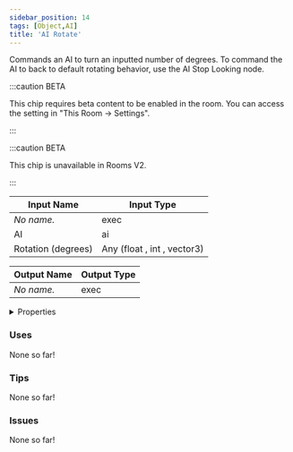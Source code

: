 ```yaml
---
sidebar_position: 14
tags: [Object,AI]
title: 'AI Rotate'
---
```


Commands an AI to turn an inputted number of degrees. To command the AI to back to default rotating behavior, use the AI Stop Looking node.

:::caution BETA

This chip requires beta content to be enabled in the room. You can access the setting in "This Room -> Settings".

:::

:::caution BETA

This chip is unavailable in Rooms V2.

:::


<EsbSvg />

| Input Name | Input Type |
|-----------|-----------|
| *No name.* | exec |
| AI | ai |
| Rotation (degrees) | Any (float , int , vector3) |

| Output Name | Output Type |
|-----------|-----------|
| *No name.* | exec |


<details>
  <summary>Properties</summary>
  <div>
    <div>
    <table>
      <thead>
        <tr>
          <th>Is beta required?</th>
          <th>✅</th>
        </tr>
        <tr>
          <th>Is this chip a trolling risk?</th>
          <th>❌</th>
        </tr>
        <tr>
          <th>Is this chip a role assignment risk?</th>
          <th>❌</th>
        </tr>
        <tr>
          <th>Chip UUID</th>
          <th>c2cb2ea2-f663-4aa6-9394-3b741f6b9064</th>
        </tr>
      </thead>
    </table>
    </div>
  </div>
</details>

### Uses

None so far!

### Tips

None so far!

### Issues

None so far!
